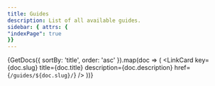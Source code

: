 ```yaml
---
title: Guides
description: List of all available guides.
sidebar: { attrs: {
"indexPage": true
}}
---
```



{GetDocs({ sortBy: 'title', order: 'asc' }).map(doc => (
<LinkCard
    key={doc.slug}
    title={doc.title}
    description={doc.description}
    href={`/guides/${doc.slug}/`}
/>
))}